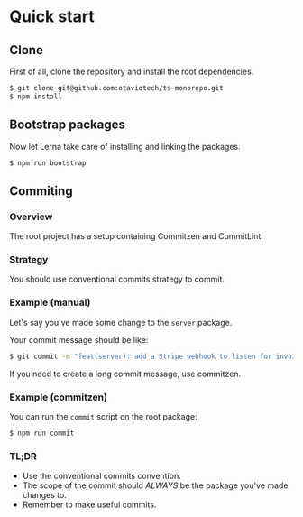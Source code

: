 
# Quick start

## Clone

First of all, clone the repository and install the root dependencies.

```sh
$ git clone git@github.com:otaviotech/ts-monorepo.git
$ npm install
```

## Bootstrap packages

Now let Lerna take care of installing and linking the packages.

```sh
$ npm run bootstrap
```

## Commiting

### Overview

The root project has a setup containing Commitzen and CommitLint.

### Strategy

You should use conventional commits strategy to commit.

### Example (manual)

Let's say you've made some change to the `server` package.

Your commit message should be like:

```sh
$ git commit -m "feat(server): add a Stripe webhook to listen for invoice.paid events"
```

If you need to create a long commit message, use commitzen.

### Example (commitzen)

You can run the `commit` script on the root package:

```sh
$ npm run commit
```

### TL;DR

- Use the conventional commits convention.
- The scope of the commit should _ALWAYS_ be the package you've made changes to.
- Remember to make useful commits.
